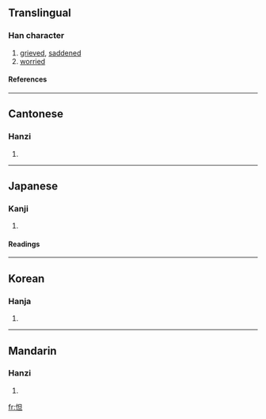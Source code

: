 ==Translingual==
===Han character===
{{Han char|rn=61|rad=心|as=05|sn=8|four=9601<sub>0</sub>|canj=心日一 (PAM)}}
# [[grieved]], [[saddened]]
# [[worried]]
====References====
{{Han ref|kx=0380.260|dkj=10458|dj=0709.030|hdz=42284.120|uh=601B|ud=24603|bh=A9CD|bd=43469}}
----
==Cantonese==
===Hanzi===
{{yue-hanzi|jyut=|y=daat3}}
# {{defn|Cantonese}}
----
==Japanese==
===Kanji===
{{ja-kanji|grade=|rs=心05}}
# {{defn|Japanese}} 
====Readings====
{{ja-readings|on=[[だつ]] (datsu), [[たつ]] (tatsu)|kun=[[いたむ]] (itamu)}}
----
==Korean==
===Hanja===
{{ko-hanja|hangeul=달|eumhun=|rv=dal|mr=tal|y=tal}}
# {{defn|Korean}}
----
==Mandarin==
===Hanzi===
{{cmn-hanzi|pin=[[dá]] ([[da2]])|wg=ta<sup>2</sup>}}
# {{defn|Mandarin}}

[[fr:怛]]